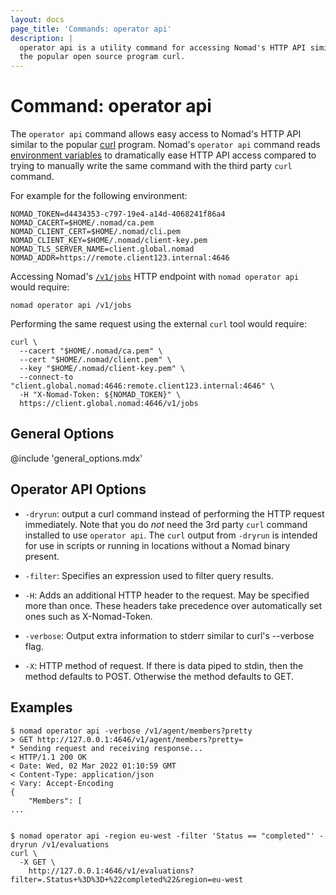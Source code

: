 ```yaml
---
layout: docs
page_title: 'Commands: operator api'
description: |
  operator api is a utility command for accessing Nomad's HTTP API similar to
  the popular open source program curl.
---
```


# Command: operator api

The `operator api` command allows easy access to Nomad's HTTP API similar to
the popular [curl] program. Nomad's `operator api` command reads [environment
variables][envvars] to dramatically ease HTTP API access compared to trying to
manually write the same command with the third party `curl` command.

For example for the following environment:

```
NOMAD_TOKEN=d4434353-c797-19e4-a14d-4068241f86a4
NOMAD_CACERT=$HOME/.nomad/ca.pem
NOMAD_CLIENT_CERT=$HOME/.nomad/cli.pem
NOMAD_CLIENT_KEY=$HOME/.nomad/client-key.pem
NOMAD_TLS_SERVER_NAME=client.global.nomad
NOMAD_ADDR=https://remote.client123.internal:4646
```

Accessing Nomad's [`/v1/jobs`][jobs] HTTP endpoint with `nomad operator
api` would require:

```
nomad operator api /v1/jobs
```

Performing the same request using the external `curl` tool would require:

```
curl \
  --cacert "$HOME/.nomad/ca.pem" \
  --cert "$HOME/.nomad/client.pem" \
  --key "$HOME/.nomad/client-key.pem" \
  --connect-to "client.global.nomad:4646:remote.client123.internal:4646" \
  -H "X-Nomad-Token: ${NOMAD_TOKEN}" \
  https://client.global.nomad:4646/v1/jobs
```

## General Options

@include 'general_options.mdx'

## Operator API Options

- `-dryrun`: output a curl command instead of performing the HTTP request
  immediately. Note that you do *not* need the 3rd party `curl` command
  installed to use `operator api`. The `curl` output from `-dryrun` is intended
  for use in scripts or running in locations without a Nomad binary present.

- `-filter`: Specifies an expression used to filter query results.

- `-H`: Adds an additional HTTP header to the request. May be specified more
  than once. These headers take precedence over automatically set ones such as
  X-Nomad-Token.

- `-verbose`: Output extra information to stderr similar to curl's --verbose
  flag.

- `-X`: HTTP method of request. If there is data piped to stdin, then the
  method defaults to POST. Otherwise the method defaults to GET.

## Examples

```shell-session
$ nomad operator api -verbose /v1/agent/members?pretty
> GET http://127.0.0.1:4646/v1/agent/members?pretty=
* Sending request and receiving response...
< HTTP/1.1 200 OK
< Date: Wed, 02 Mar 2022 01:10:59 GMT
< Content-Type: application/json
< Vary: Accept-Encoding
{
    "Members": [
...


$ nomad operator api -region eu-west -filter 'Status == "completed"' -dryrun /v1/evaluations
curl \
  -X GET \
    http://127.0.0.1:4646/v1/evaluations?filter=.Status+%3D%3D+%22completed%22&region=eu-west
```




[curl]: https://curl.se/
[envvars]: /nomad/docs/commands#environment-variables
[jobs]: /nomad/api-docs/jobs
